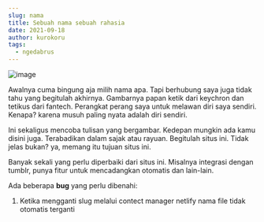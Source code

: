 ```yaml
---
slug: nama
title: Sebuah nama sebuah rahasia
date: 2021-09-18
author: kurokoru
tags:
  - ngedabrus
---
```

![image](https://imagizer.imageshack.com/v2/1024x768q90/924/wGmD4g.jpg)

Awalnya cuma bingung aja milih nama apa. Tapi berhubung saya juga tidak tahu yang begitulah akhirnya. Gambarnya papan ketik dari keychron dan tetikus dari fantech. Perangkat perang saya untuk melawan diri saya sendiri. Kenapa? karena musuh paling nyata adalah diri sendiri.

Ini sekaligus mencoba tulisan yang bergambar. Kedepan mungkin ada kamu disini juga. Terabadikan dalam sajak atau rayuan. Begitulah situs ini. Tidak jelas bukan? ya, memang itu tujuan situs ini.

Banyak sekali yang perlu diperbaiki dari situs ini. Misalnya integrasi dengan tumblr, punya fitur untuk mencadangkan otomatis dan lain-lain.

Ada beberapa **bug** yang perlu dibenahi:
1. Ketika mengganti slug melalui contect manager netlify nama file tidak otomatis terganti